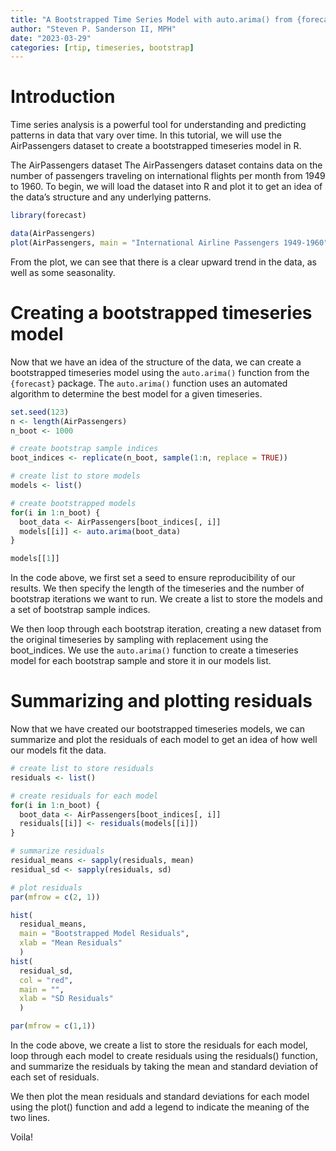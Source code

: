 ```yaml
---
title: "A Bootstrapped Time Series Model with auto.arima() from {forecast}"
author: "Steven P. Sanderson II, MPH"
date: "2023-03-29"
categories: [rtip, timeseries, bootstrap]
---
```


# Introduction

Time series analysis is a powerful tool for understanding and predicting patterns in data that vary over time. In this tutorial, we will use the AirPassengers dataset to create a bootstrapped timeseries model in R.

The AirPassengers dataset
The AirPassengers dataset contains data on the number of passengers traveling on international flights per month from 1949 to 1960. To begin, we will load the dataset into R and plot it to get an idea of the data's structure and any underlying patterns.

```r
library(forecast)

data(AirPassengers)
plot(AirPassengers, main = "International Airline Passengers 1949-1960")
```

From the plot, we can see that there is a clear upward trend in the data, as well as some seasonality.

# Creating a bootstrapped timeseries model

Now that we have an idea of the structure of the data, we can create a bootstrapped timeseries model using the `auto.arima()` function from the `{forecast}` package. The `auto.arima()` function uses an automated algorithm to determine the best model for a given timeseries.

```r
set.seed(123)
n <- length(AirPassengers)
n_boot <- 1000

# create bootstrap sample indices
boot_indices <- replicate(n_boot, sample(1:n, replace = TRUE))

# create list to store models
models <- list()

# create bootstrapped models
for(i in 1:n_boot) {
  boot_data <- AirPassengers[boot_indices[, i]]
  models[[i]] <- auto.arima(boot_data)
}

models[[1]]
```

In the code above, we first set a seed to ensure reproducibility of our results. We then specify the length of the timeseries and the number of bootstrap iterations we want to run. We create a list to store the models and a set of bootstrap sample indices.

We then loop through each bootstrap iteration, creating a new dataset from the original timeseries by sampling with replacement using the boot_indices. We use the `auto.arima()` function to create a timeseries model for each bootstrap sample and store it in our models list.

# Summarizing and plotting residuals

Now that we have created our bootstrapped timeseries models, we can summarize and plot the residuals of each model to get an idea of how well our models fit the data.

```r
# create list to store residuals
residuals <- list()

# create residuals for each model
for(i in 1:n_boot) {
  boot_data <- AirPassengers[boot_indices[, i]]
  residuals[[i]] <- residuals(models[[i]])
}

# summarize residuals
residual_means <- sapply(residuals, mean)
residual_sd <- sapply(residuals, sd)

# plot residuals
par(mfrow = c(2, 1))

hist(
  residual_means, 
  main = "Bootstrapped Model Residuals", 
  xlab = "Mean Residuals"
  )
hist(
  residual_sd, 
  col = "red", 
  main = "", 
  xlab = "SD Residuals"
  )

par(mfrow = c(1,1))
```

In the code above, we create a list to store the residuals for each model, loop through each model to create residuals using the residuals() function, and summarize the residuals by taking the mean and standard deviation of each set of residuals.

We then plot the mean residuals and standard deviations for each model using the plot() function and add a legend to indicate the meaning of the two lines.

Voila!